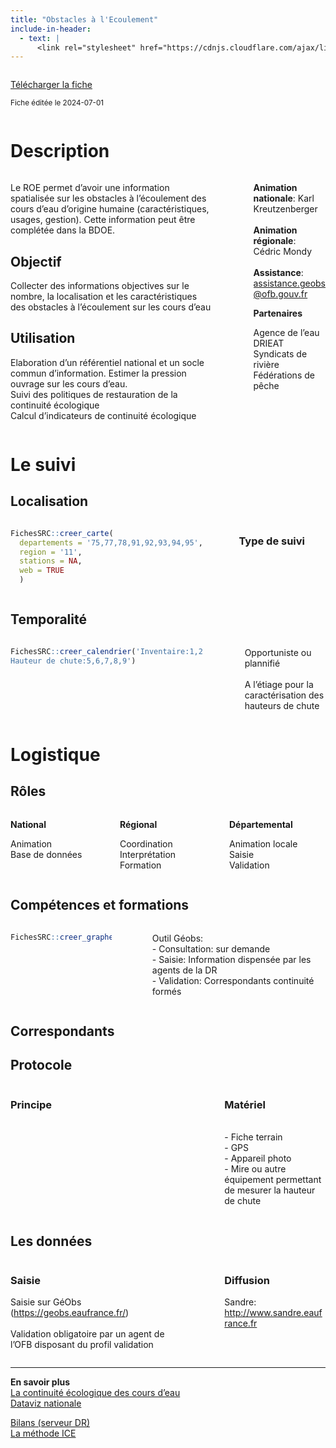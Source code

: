 ```yaml
---
title: "Obstacles à l'Ecoulement"
include-in-header:
  - text: |
      <link rel="stylesheet" href="https://cdnjs.cloudflare.com/ajax/libs/font-awesome/6.0.0-beta3/css/all.min.css">
---
```


:::::::::::::: {.columns}
::: {.column width="70%"}
<a href="obstacles_ecoulement.xlsx" class="btn btn-primary" download>
  <i class="fas fa-file-arrow-down"></i> Télécharger la fiche
</a>

<small>Fiche éditée le 2024-07-01</small>

:::
::: {.column width="5%"}
:::
::: {.column width="25%"}


:::
::::::::::::::



# Description

:::::::::::::: {.columns}
::: {.column width="70%"}
Le ROE permet d’avoir une information spatialisée sur les obstacles à l’écoulement des cours d’eau d’origine humaine (caractéristiques, usages, gestion). Cette information peut être complétée dans la BDOE.


## Objectif

Collecter des informations objectives sur le nombre, la localisation et les caractéristiques des obstacles à l'écoulement sur les cours d'eau

## Utilisation

Elaboration d’un référentiel national et un socle commun d’information. Estimer la pression ouvrage sur les cours d'eau. <br>Suivi des politiques de restauration de la continuité écologique<br>Calcul d’indicateurs de continuité écologique
:::
::: {.column width="5%"}
:::
::: {.column width="25%"}
<b>Animation nationale</b>: Karl Kreutzenberger<br><br><b>Animation régionale</b>:<br>Cédric Mondy<br><br><b>Assistance</b>:<br><a href='mailto:assistance.geobs@ofb.gouv.fr'>assistance.geobs@ofb.gouv.fr</a>

<b>Partenaires</b>

Agence de l'eau<br>DRIEAT<br>Syndicats de rivière<br>Fédérations de pêche
:::
::::::::::::::

# Le suivi

## Localisation
:::::::::::::: {.columns}
::: {.column width="67%"}

```r
FichesSRC::creer_carte(
  departements = '75,77,78,91,92,93,94,95',
  region = '11',
  stations = NA,
  web = TRUE
  )
```

:::
:::{.column width="3%"}
:::
:::{.column width="30%"}
### Type de suivi

:::
::::::::::::::
## Temporalité
:::::::::::::: {.columns}
::: {.column width="67%"}


```r
FichesSRC::creer_calendrier('Inventaire:1,2,3,4,5,6,7,8,9,10,11,12
Hauteur de chute:5,6,7,8,9')
```


:::
::: {.column width="5%"}
:::
::: {.column width="28%"}
Opportuniste ou plannifié<br><br>A l'étiage pour la caractérisation des hauteurs de chute
:::
::::::::::::::

# Logistique

## Rôles
:::::::::::::: {.columns}
::: {.column width="33%"}
<b>National</b>

Animation<br>Base de données
:::
::: {.column width="33%"}
<b>Régional</b>

Coordination<br>Interprétation<br>Formation
:::
::: {.column width="33%"}
<b>Départemental</b>

Animation locale<br>Saisie<br>Validation
:::
::::::::::::::

## Compétences et formations

:::::::::::::: {.columns}
::: {.column width="35%"}

```r
FichesSRC::creer_graphe_expertise('Formé', '1')
```


:::
::: {.column width="5%"}
:::
::: {.column width="60%"}
Outil Géobs:<br>- Consultation: sur demande<br>- Saisie: Information dispensée par les agents de la DR<br>- Validation: Correspondants continuité formés
:::
::::::::::::::


## Correspondants

## Protocole
:::::::::::::: {.columns}
::: {.column width="60%"}
### Principe


:::
::: {.column width="5%"}
:::
::: {.column width="35%"}
### Matériel

<br>- Fiche terrain<br>- GPS<br>- Appareil photo<br>- Mire ou autre équipement permettant de mesurer la hauteur de chute
:::
::::::::::::::

## Les données

:::::::::::::: {.columns}
::: {.column width="60%"}
### Saisie

Saisie sur GéObs (<a href='https://geobs.eaufrance.fr/'>https://geobs.eaufrance.fr/</a>)<br><br>Validation obligatoire par un agent de l'OFB disposant du profil validation
:::
::: {.column width="5%"}
:::
::: {.column width="35%"}
### Diffusion

Sandre:<br><a href='http://www.sandre.eaufrance.fr'>http://www.sandre.eaufrance.fr</a>
:::
::::::::::::::

<hr>

<div class="card">
  <b>En savoir plus</b><br>
  <a href="https://www.ofb.gouv.fr/la-continuite-ecologique-des-cours-deau">La continuité écologique des cours d'eau</a><br>
  <a href="https://professionnels.ofb.fr/fr/doc-dataviz/dataviz-mieux-connaitre-ouvrages-qui-jalonnent-nos-cours-deau">Dataviz nationale</a><br>
  
  <a href="\\ad.intra\dfs\COMMUNS\REGIONS\IDF\DR\05_CONNAISSANCE\ROE\04_Bilans">Bilans (serveur DR)</a><br>
  <a href="https://professionnels.ofb.fr/fr/node/387">La méthode ICE</a><br>
  
</div>
